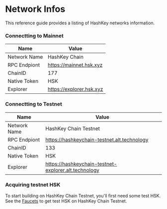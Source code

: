 # Network Infos

This reference guide provides a listing of HashKey networks information.

### Connectting to Mainnet

| **Name**     | **Value**                |
| ------------ | ------------------------ |
| Network Name | HashKey Chain            |
| RPC Endpiont | https://mainnet.hsk.xyz  |
| ChainID      | 177                      |
| Native Token | HSK                      |
| Explorer     | https://explorer.hsk.xyz |

### Connectting to Testnet

| **Name**     | **Value**                                            |
| ------------ | ---------------------------------------------------- |
| Network Name | HashKey Chain Testnet                                |
| RPC Endpiont | https://hashkeychain-testnet.alt.technology          |
| ChainID      | 133                                                  |
| Native Token | HSK                                                  |
| Explorer     | https://hashkeychain-testnet-explorer.alt.technology |

### Acquiring testnet HSK

To start building on HashKey Chain Testnet, you'll first need some test HSK. See the [Faucets](tools/faucets.md) to get test HSK on HashKey Chain Testnet.
